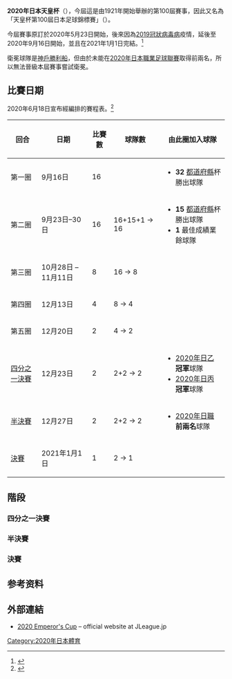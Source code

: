 {{noteTA
|G1=足球
|G2=JLeague
}}
{{Infobox football tournament season
| title               = 日本天皇杯
| year                = 2020
| dates               = 2020年9月16日 – 2021年1月1日
| other_title         = 天皇杯 JFA 第100回全日本サッカー選手権大会
| image               = 
| imagesize           = 
| caption             = 
| country             = {{flag|Japan}}
| num_teams           = 52
| champions           = [[川崎前鋒|川崎前鋒]]
| count               = 1
| runner-up           = [[大阪飛腳|大阪飛腳]]
| matches             = 
| goals               = 
| top goal scorer     =
| player              = 
| attendance          =
| prevseason          = [[2019年日本天皇盃|2019]]
| nextseason          = [[2021年日本天皇盃|2021]]
}}

'''2020年日本天皇杯'''（{{lang-en|'''2020 Emperor's Cup'''}}），今屆這是由1921年開始舉辦的第100屆賽事，因此又名為「天皇杯第100屆日本足球錦標賽」（{{lang-ja|天皇杯 JFA 第100回全日本サッカー選手権大会}}）。

今屆賽事原訂於2020年5月23日開始，後來因為[[2019冠狀病毒病日本疫情|2019冠狀病毒病]]疫情，延後至2020年9月16日開始，並且在2021年1月1日完結。<ref>{{cite news|url=https://www.jfa.jp/match/emperorscup_2020/news/00024708/?utm_source=jfa&utm_medium=kv/|title=天皇杯 JFA 第100回全日本サッカー選手権大会 1回戦～4回戦組合せ決定|language=ja|work=Japan Football Association|date=24 March 2020|accessdate=2021-01-25|archive-date=2020-09-13|archive-url=https://web.archive.org/web/20200913053549/https://www.jfa.jp/match/emperorscup_2020/news/00024708/?utm_source=jfa&utm_medium=kv%2F|dead-url=no}}</ref>

衛冕球隊是[[神戶勝利船|神戶勝利船]]，但由於未能在[[2020年日本職業足球聯賽|2020年日本職業足球聯賽]]取得前兩名，所以無法晉級本屆賽事嘗試衛冕。


==比賽日期==
2020年6月18日宣布經編排的賽程表。<ref name="release20200618">{{cite news|url=http://www.jfa.jp/news/00025014/|title=天皇杯 JFA 第100回全日本サッカー選手権大会　大会方式について|language=ja|publisher=Japan Football Association|date=18 June 2020|accessdate=2021-01-13|archive-date=2020-11-09|archive-url=https://web.archive.org/web/20201109131914/https://www.jfa.jp/news/00025014/|dead-url=no}}</ref>

{|class="wikitable" style="text-align: center"
|-
! 回合 !! 日期 !! 比賽數 !! style="width:100px;"| 球隊數 !! 由此圈加入球隊
|-
! 第一圈
| 9月16日 || 16 || {{nowrap|32 → 16}}
|
*'''32''' [[都道府縣|都道府縣]]杯勝出球隊
|-
! 第二圈
| 9月23日–30日 || 16 || 16+15+1 → 16
|
*'''15''' [[都道府縣|都道府縣]]杯勝出球隊
*'''1''' 最佳成績業餘球隊
|-
! 第三圈
| 10月28日 – 11月11日 || 8 || 16 → 8
|
|-
! 第四圈
| 12月13日 || 4 || 8 → 4
|
|-
! 第五圈
| 12月20日 || 2 || 4 → 2
|
|-
! [[#四分之一決賽|四分之一決賽]]
| 12月23日 || 2 || 2+2 → 2 ||
* [[2020年日本職業乙組足球聯賽|2020年日乙]] '''冠軍'''球隊
* [[2020年日本職業丙組足球聯賽|2020年日丙]] '''冠軍'''球隊
|-
! [[#半決賽|半決賽]]
| 12月27日 || 2 || 2+2 → 2 || 
* [[2020年日本職業足球聯賽|2020年日職]] '''前兩名'''球隊
|-
! [[#決賽|決賽]]
| 2021年1月1日 || 1 || 2 → 1 ||
|}

==階段==
{{6TeamBracket

| RD1=[[#四分之一決賽|四分之一決賽]]
| RD2=[[#半決賽|半決賽]]
| RD3=[[#決賽|決賽]]
| group1      =
| group2      = 
| group3      =
| seed-width  = 
| team-width  = 
| score-width = 

| RD1-seed1  ='''{{abbr|J3|日本職業丙組足球聯賽}}''' 
| RD1-team1  = '''[[秋田藍閃電|秋田藍閃電]]'''
| RD1-score1 ='''3'''
| RD1-seed2  ={{abbr|FR|第五圈晉級球隊}} 
| RD1-team2  = {{link-ja|福山市足球俱樂部|福山シティFC|福山市FC}}
| RD1-score2 =1 

| RD1-seed3  ='''{{abbr|J2|日本職業乙組足球聯賽}}'''
| RD1-team3  = '''[[德島漩渦|德島漩渦]]'''
| RD1-score3 ='''3''' 
| RD1-seed4  ={{abbr|FR|第五圈晉級球隊}} 
| RD1-team4  = [[本田足球會|本田FC]]
| RD1-score4 =0 

| RD2-seed1  ='''{{abbr|J1|日本職業足球聯賽}}'''
| RD2-team1  ='''[[川崎前鋒|川崎前鋒]]'''
| RD2-score1 ='''2'''
| RD2-seed2  ={{abbr|J3|日本職業丙組足球聯賽}}
| RD2-team2  = [[秋田藍閃電|秋田藍閃電]]
| RD2-score2 =0

| RD2-seed3  ='''{{abbr|J1|日本職業足球聯賽}}''' 
| RD2-team3  ='''[[大阪飛腳|大阪飛腳]]'''
| RD2-score3 ='''2'''
| RD2-seed4  ={{abbr|J2|日本職業乙組足球聯賽}}
| RD2-team4  = [[德島漩渦|德島漩渦]]
| RD2-score4 =0

| RD3-seed1  ='''{{abbr|J1|日本職業足球聯賽}}'''
| RD3-team1  ='''[[川崎前鋒|川崎前鋒]]'''
| RD3-score1 ='''1'''
| RD3-seed2  ={{abbr|J1|日本職業足球聯賽}}
| RD3-team2  =[[大阪飛腳|大阪飛腳]]
| RD3-score2 =0
}}

===四分之一決賽===
{{Footballbox collapsible
|id=|date       = 2020年12月23日
|time       = 19:00
|team1      = '''[[秋田藍閃電|秋田藍閃電]]'''
|round=|score      = 3–1
|report     = 
|team2      = {{link-ja|福山市足球俱樂部|福山シティFC|福山市FC}}
|goals1     =
*{{le|茂平|Taira Shige}} {{goal|15}}
*{{le|久富賢|Ken Hisatomi}} {{goal|45+1}}
*{{le|江口直生|Nao Eguchi}} {{goal|89}} 
|goals2     ={{le|吉井佑将|Yusuke Yoshii}} {{goal|41}} 
|stadium    = [[Yurtec仙台體育場|Yurtec仙台體育場]]
|location   = [[仙台市|仙台市]]
|attendance = 202
|referee    = Y. Imamura
|stack      = yes
}}
{{Footballbox collapsible
|id=|date       = 2020年12月23日
|time       = 19:00
|team1      = '''[[德島漩渦|德島漩渦]]'''
|round=|score      = 3–0
|report     = 
|team2      = [[本田足球會|本田FC]]
|goals1     =
*{{le|鈴木徳真|Tokuma Suzuki}} {{goal|42||50}}
*{{le|岩尾憲|Ken Iwao}} {{goal|59|pen.}} 
|goals2     = 
|stadium    = [[御崎公園球技場|御崎公園球技場]]
|location   = [[神户市|神户市]]
|attendance = 576
|referee    = K. Fukushima
|stack      = yes
}}

===半決賽===
{{Footballbox collapsible
|id=|date       = 2020年12月27日
|time       = 13:05
|team1      = '''[[川崎前鋒|川崎前鋒]]'''
|round      =
|score      = 2–0
|report     = 
|team2      = [[秋田藍閃電|秋田藍閃電]]
|goals1     =
*[[三笘薫|三笘薫]] {{goal|39}}
*[[田中碧|田中碧]] {{goal|83}}
|stadium    = [[等等力陸上競技場|等等力陸上競技場]] 
|location   = [[川崎市|川崎市]]
|attendance = 9,772
|referee    = {{le|山本雄大|Yudai Yamamoto}}
|stack      = yes
}}
{{Footballbox collapsible
|date       = 2020年12月27日
|time       = 16:00
|team1      = '''[[大阪飛腳|大阪飛腳]]'''
|score      = 2–0
|report     = 
|team2      = [[德島漩渦|德島漩渦]]
|goals1     =
*{{le|安德森·帕特里克·阿吉亞爾·奧利維拉|Patric (footballer, born 1987)|帕特里克}} {{goal|52}}
*{{le|福田湧矢|Yuya Fukuda}} {{goal|82}}
|stadium    = [[市立吹田足球场|Panasonic吹田球場]]
|location   = [[吹田市|吹田市]]
|attendance = 7,055
|referee    = [[佐藤隆治|佐藤隆治]]
|stack      = 
}}

===決賽===
{{Football box
| date = 2021年1月1日
| time = 14:40 [[日本標準時間|JST]]
| team1 = '''[[川崎前鋒|川崎前鋒]]'''
| score = 1–0
| team2 = [[大阪飛腳|大阪飛腳]]
| goals1 = [[三笘薫|三笘薫]] {{goal|55}}
| location = [[新宿區|新宿區]]，[[東京都|東京都]]
| stadium = [[新國立競技場|新國立競技場]]
| attendance = 13,318
| referee = [[Hiroyuki_Kimura|Hiroyuki Kimura]]
}}

== 参考资料 ==
{{reflist}}

== 外部連結 ==
*[http://www.jfa.jp/eng/match/emperorscup_2020/ 2020 Emperor's Cup]{{Wayback|url=http://www.jfa.jp/eng/match/emperorscup_2020/ |date=20201125202352 }} – official website at JLeague.jp 
{{日本足球}}

[[Category:2020年日本體育|Category:2020年日本體育]]